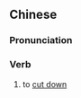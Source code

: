 ==Chinese==
{{zh-forms}}

===Pronunciation===
{{zh-pron
|m=kǎndǎo
|cat=v
}}

===Verb===
{{zh-verb}}

# to [[cut down]]
#: {{zh-x|他 把 树 砍倒 了。|''He '''cut down''' the tree.''}}